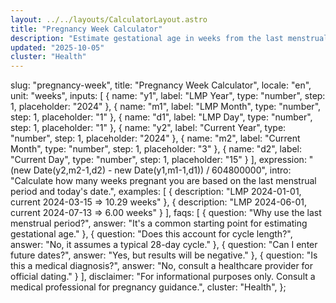 ```yaml
---
layout: ../../layouts/CalculatorLayout.astro
title: "Pregnancy Week Calculator"
description: "Estimate gestational age in weeks from the last menstrual period."
updated: "2025-10-05"
cluster: "Health"
---
```



  slug: "pregnancy-week",
  title: "Pregnancy Week Calculator",
  locale: "en",
  unit: "weeks",
  inputs: [
    { name: "y1", label: "LMP Year", type: "number", step: 1, placeholder: "2024" },
    { name: "m1", label: "LMP Month", type: "number", step: 1, placeholder: "1" },
    { name: "d1", label: "LMP Day", type: "number", step: 1, placeholder: "1" },
    { name: "y2", label: "Current Year", type: "number", step: 1, placeholder: "2024" },
    { name: "m2", label: "Current Month", type: "number", step: 1, placeholder: "3" },
    { name: "d2", label: "Current Day", type: "number", step: 1, placeholder: "15" }
  ],
  expression: "(new Date(y2,m2-1,d2) - new Date(y1,m1-1,d1)) / 604800000",
  intro: "Calculate how many weeks pregnant you are based on the last menstrual period and today's date.",
  examples: [
    { description: "LMP 2024-01-01, current 2024-03-15 ⇒ 10.29 weeks" },
    { description: "LMP 2024-06-01, current 2024-07-13 ⇒ 6.00 weeks" }
  ],
  faqs: [
    { question: "Why use the last menstrual period?", answer: "It's a common starting point for estimating gestational age." },
    { question: "Does this account for cycle length?", answer: "No, it assumes a typical 28-day cycle." },
    { question: "Can I enter future dates?", answer: "Yes, but results will be negative." },
    { question: "Is this a medical diagnosis?", answer: "No, consult a healthcare provider for official dating." }
  ],
  disclaimer: "For informational purposes only. Consult a medical professional for pregnancy guidance.",
  cluster: "Health",
};

<Calculator schema={schema} />

